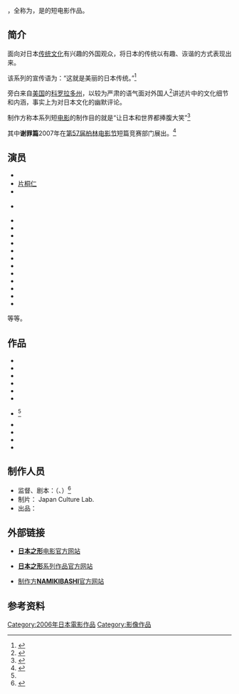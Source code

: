 {{Infobox Film
|片名          = 日本之形
|电影原名      = {{lang|ja|THE JAPANESE TRADITION 〜日本の形〜}}
|图像          = 
|图像说明      = 
|导演          = 
|监制          = {{tsl|ja|小島淳二}}
|制片          = 
|编剧          = 
|剧本          = {{tsl|ja|小林賢太郎}}
|故事          = 
|原著          = 
|旁白          = 
|统筹          = 
|主演          = {{tsl|ja|小林賢太郎}}<br>[[片桐仁|片桐仁]]
|分级          = 
|副标题        = 
|主题曲        = 
|片头曲        = 
|片尾曲        = 
|配乐          = 
|摄影          = 
|剪辑          = 
|制片商        = Japan Culture Lab.
|发行商        = {{tsl|ja|アスミック・エース}}
|上映日期      = <!-- {{Film date|年|月|日|上映地区}} -->
|发行日期      = 2006年
|片长          = 
|产地          = {{flagicon|JPN}}[[日本|日本]]
|语言          = [[日语|日语]]
|官方网站      = http://www.digital-voice.net/JPT/
|预算          = 
|票房          = 
|前集          = 
|续集          = 
|中国大陆片名  = 
|香港片名      = 
|澳门片名      = 
|台湾片名      = 
|新马片名      = 
|sarft_id    = <!-- 公映许可号码 -->
|amg_id      = <!-- AMG（All Media Guide）ID -->
|imdb_id     = <!-- IMDB（互联网电影数据库）ID -->
}}

{{nihongo|'''日本之形'''|日本の形（にほんのかたち）}}，全称为{{nihongo|'''THE JAPANESE TRADITION 〜日本之形〜'''|THE JAPANESE TRADITION 〜日本の形〜（ザ ジャパニーズ トラディション 〜にほんのかたち〜）}}，是{{tsl|ja|NAMIKIBASHI}}的短电影作品。

== 简介 ==
面向对日本[[传统文化|传统文化]]有兴趣的外国观众，将日本的传统以有趣、诙谐的方式表现出来。

该系列的宣传语为：“这就是美丽的日本传统。”<ref>{{cite web|url=http://www.kadokawa-pictures.jp/official/japanesetradition/|title=THE JAPANESE TRADITION ～日本の形～ : 角川映画|accessdate=13-11-10|quote={{lang|ja|これが、美しい日本の伝統}}|archive-date=2019-01-23|archive-url=https://web.archive.org/web/20190123122945/http://www.kadokawa-pictures.jp/official/japanesetradition/|dead-url=no}}</ref>

旁白来自[[美国|美国]]的[[科罗拉多州|科罗拉多州]]，以较为严肃的语气面对外国人<ref name="katokawa1">{{cite web|url=http://www.kadokawa-pictures.jp/official/japanesetradition/|title=THE JAPANESE TRADITION ～日本の形～ : 角川映画|accessdate=13-11-10|quote={{lang|ja|外国人の目で先入観たっぷりに説明している映像“日本の形”シリーズ。}}|archive-date=2019-01-23|archive-url=https://web.archive.org/web/20190123122945/http://www.kadokawa-pictures.jp/official/japanesetradition/|dead-url=no}}</ref>讲述片中的文化细节和内涵，事实上为对日本文化的幽默评论。

制作方称本系列短[[电影|电影]]的制作目的就是“让日本和世界都捧腹大笑”<ref name="katokawa2">{{cite web|url=http://www.kadokawa-pictures.jp/official/japanesetradition/|title=THE JAPANESE TRADITION ～日本の形～ : 角川映画|accessdate=13-11-10|quote={{lang|ja|日本でも、世界でも、笑われてます。}}|archive-date=2019-01-23|archive-url=https://web.archive.org/web/20190123122945/http://www.kadokawa-pictures.jp/official/japanesetradition/|dead-url=no}}</ref>

其中'''谢罪篇'''2007年在[[第57届柏林电影节|第57届柏林电影节]]短篇竞赛部门展出。<ref name="berlin">{{cite web|url=http://www.berlinale.de/en/archiv/jahresarchive/2007/02_programm_2007/02_Programm_2007.html|title=Berlinale Archive Annual Archives 2007 Programme|accessdate=2013-11-09|archive-date=2019-07-16|archive-url=https://web.archive.org/web/20190716222249/https://www.berlinale.de/en/archiv/jahresarchive/2007/02_programm_2007/02_Programm_2007.html|dead-url=no}}</ref>

== 演员 ==
*{{tsl|ja|小林賢太郎}}
*[[片桐仁|片桐仁]]
*{{tsl|ja|斉木しげる}}
*{{tsl|ja|山咲千里}}　
*{{tsl|ja|竹井亮介}}
*{{tsl|ja|上原陸}}
*{{tsl|ja|宇藤大騎}}
*{{tsl|ja|尾上綾華}}
*{{tsl|ja|山下葉子}}
*{{tsl|ja|関口篤}}
*{{tsl|ja|小松泰子}}
*{{tsl|ja|嶋村太一}}
*{{tsl|ja|野間口徹}}
*{{tsl|ja|森谷ふみ}}
*{{tsl|ja|高見司}}
*{{tsl|ja|うじいえともみ}}
等等。

== 作品 ==
*{{nihongo|[[饭局|饭局]]|宴}}
*{{nihongo|[[筷子|筷子]]|箸}}
*{{nihongo|[[折纸|折纸]]|折り紙}}
*{{nihongo|[[暑假|暑假]]|夏休み}}
*{{nihongo|[[盂兰盆节|盂兰盆节]]|お盆休み}}
*{{nihongo|[[茶|茶]]|お茶}}
*{{nihongo|[[道歉|道歉]]|謝罪}}<ref name="berlin"></ref>
*{{nihongo|[[饭团|饭团]]|おにぎり}}
*{{nihongo|[[拍手|拍手]]|手締め}}
*{{nihongo|[[下跪|下跪]]|土下座}}
*{{nihongo|[[寿司|寿司]]|鮨}}

== 制作人员 ==
* 监督、剧本：{{tsl|ja|NAMIKIBASHI}}（{{tsl|ja|小島淳二}}、{{tsl|ja|小林賢太郎}}）<ref name="namikibashi">{{cite web|url=http://kentarokobayashi.net/namikibashi/|title=KENTARO KOBAYASHI WORKS NAMIKIBASHI|accessdate=13-11-10|archive-date=2019-01-23|archive-url=https://web.archive.org/web/20190123122942/https://kentarokobayashi.net/namikibashi/|dead-url=no}}</ref>
* 制片： Japan Culture Lab.
* 出品： {{nihongo|teevee graphics, inc|ティ・ビィ・グラフィックス}}

== 外部链接 ==
* {{ja}} [https://web.archive.org/web/20151201080537/http://digital-voice.net/JPT/ '''日本之形'''电影官方网站]
* {{ja}} [http://www.kadokawa-pictures.jp/official/japanesetradition/ '''日本之形'''系列作品官方网站] {{Wayback|url=http://www.kadokawa-pictures.jp/official/japanesetradition/ |date=20190123122945 }}
* {{ja}} [http://kentarokobayashi.net/namikibashi/ 制作方'''NAMIKIBASHI'''官方网站] {{Wayback|url=http://kentarokobayashi.net/namikibashi/ |date=20190123122942 }}
==参考资料==
{{reflist}}

[[Category:2006年日本電影作品|Category:2006年日本電影作品]]
[[Category:影像作品|Category:影像作品]]